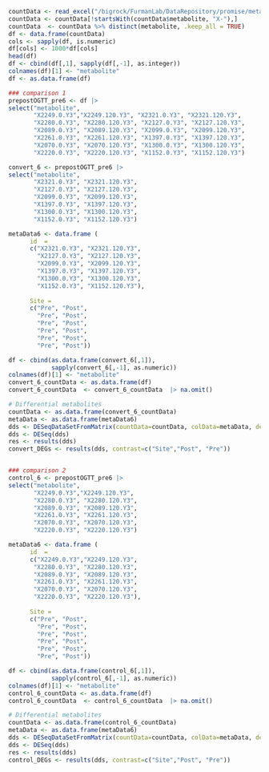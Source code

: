 

```r
countData <- read_excel("/bigrock/FurmanLab/DataRepository/promise/metabolomics/promise_metabolomics_all_trans.xlsx")
countData <- countData[!startsWith(countData$metabolite, "X-"),]
countData  <- countData %>% distinct(metabolite, .keep_all = TRUE)
df <- data.frame(countData)
cols <- sapply(df, is.numeric)
df[cols] <- 1000*df[cols]
head(df)
df <- cbind(df[,1], sapply(df[,-1], as.integer))
colnames(df)[1] <- "metabolite"
df <- as.data.frame(df)

### comparison 1
prepostOGTT_pre6 <- df |>
select("metabolite", 
       "X2249.0.Y3","X2249.120.Y3", "X2321.0.Y3", "X2321.120.Y3",
       "X2280.0.Y3", "X2280.120.Y3", "X2127.0.Y3", "X2127.120.Y3",
       "X2089.0.Y3", "X2089.120.Y3", "X2099.0.Y3", "X2099.120.Y3",
       "X2261.0.Y3", "X2261.120.Y3", "X1397.0.Y3", "X1397.120.Y3",
       "X2070.0.Y3", "X2070.120.Y3", "X1300.0.Y3", "X1300.120.Y3",
       "X2220.0.Y3", "X2220.120.Y3", "X1152.0.Y3", "X1152.120.Y3")

convert_6 <- prepostOGTT_pre6 |>
select("metabolite", 
       "X2321.0.Y3", "X2321.120.Y3",
       "X2127.0.Y3", "X2127.120.Y3",
       "X2099.0.Y3", "X2099.120.Y3",
       "X1397.0.Y3", "X1397.120.Y3",
       "X1300.0.Y3", "X1300.120.Y3",
       "X1152.0.Y3", "X1152.120.Y3")

metaData6 <- data.frame (
      id  = 
      c("X2321.0.Y3", "X2321.120.Y3",
        "X2127.0.Y3", "X2127.120.Y3",
        "X2099.0.Y3", "X2099.120.Y3",
        "X1397.0.Y3", "X1397.120.Y3",
        "X1300.0.Y3", "X1300.120.Y3",
        "X1152.0.Y3", "X1152.120.Y3"),
      
      Site = 
      c("Pre", "Post", 
        "Pre", "Post",
        "Pre", "Post", 
        "Pre", "Post",
        "Pre", "Post",
        "Pre", "Post"))

df <- cbind(as.data.frame(convert_6[,1]), 
            sapply(convert_6[,-1], as.numeric))
colnames(df)[1] <- "metabolite"
convert_6_countData <- as.data.frame(df)
convert_6_countData  <- convert_6_countData  |> na.omit()

# Differential metabolites
countData <- as.data.frame(convert_6_countData)
metaData <- as.data.frame(metaData6)
dds <- DESeqDataSetFromMatrix(countData=countData, colData=metaData, design=~Site, tidy = TRUE)
dds <- DESeq(dds)
res <- results(dds)
convert_DEGs <- results(dds, contrast=c("Site","Post", "Pre"))


### comparison 2
control_6 <- prepostOGTT_pre6 |>
select("metabolite", 
       "X2249.0.Y3","X2249.120.Y3",
       "X2280.0.Y3", "X2280.120.Y3", 
       "X2089.0.Y3", "X2089.120.Y3", 
       "X2261.0.Y3", "X2261.120.Y3", 
       "X2070.0.Y3", "X2070.120.Y3", 
       "X2220.0.Y3", "X2220.120.Y3")

metaData6 <- data.frame (
      id  = 
      c("X2249.0.Y3","X2249.120.Y3",
       "X2280.0.Y3", "X2280.120.Y3", 
       "X2089.0.Y3", "X2089.120.Y3", 
       "X2261.0.Y3", "X2261.120.Y3", 
       "X2070.0.Y3", "X2070.120.Y3", 
       "X2220.0.Y3", "X2220.120.Y3"),
      
      Site = 
      c("Pre", "Post", 
        "Pre", "Post",
        "Pre", "Post", 
        "Pre", "Post",
        "Pre", "Post",
        "Pre", "Post"))

df <- cbind(as.data.frame(control_6[,1]), 
            sapply(control_6[,-1], as.numeric))
colnames(df)[1] <- "metabolite"
control_6_countData <- as.data.frame(df)
control_6_countData  <- control_6_countData  |> na.omit()

# Differential metabolites
countData <- as.data.frame(control_6_countData)
metaData <- as.data.frame(metaData6)
dds <- DESeqDataSetFromMatrix(countData=countData, colData=metaData, design=~Site, tidy = TRUE)
dds <- DESeq(dds)
res <- results(dds)
control_DEGs <- results(dds, contrast=c("Site","Post", "Pre"))


```


